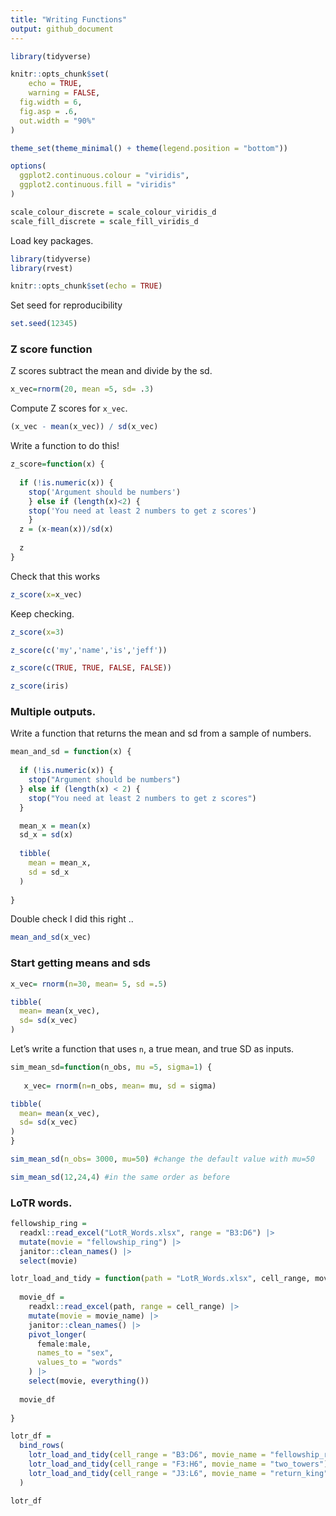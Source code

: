 ```yaml
---
title: "Writing Functions"
output: github_document
---
```


```r
library(tidyverse)

knitr::opts_chunk$set(
	echo = TRUE,
	warning = FALSE,
  fig.width = 6,
  fig.asp = .6,
  out.width = "90%"
)

theme_set(theme_minimal() + theme(legend.position = "bottom"))

options(
  ggplot2.continuous.colour = "viridis",
  ggplot2.continuous.fill = "viridis"
)

scale_colour_discrete = scale_colour_viridis_d
scale_fill_discrete = scale_fill_viridis_d
```

Load key packages.

```r
library(tidyverse)
library(rvest)
```
```r
knitr::opts_chunk$set(echo = TRUE)
```

Set seed for reproducibility
```r
set.seed(12345)
```

### Z score function

Z scores subtract the mean and divide by the sd.

```r
x_vec=rnorm(20, mean =5, sd= .3)
```

Compute Z scores for `x_vec`.

```r
(x_vec - mean(x_vec)) / sd(x_vec)
```

Write a function to do this!
```r
z_score=function(x) {
  
  if (!is.numeric(x)) {
    stop('Argument should be numbers')
    } else if (length(x)<2) {
    stop('You need at least 2 numbers to get z scores')
    }
  z = (x-mean(x))/sd(x)
  
  z
}
```

Check that this works

```r
z_score(x=x_vec)
```

Keep checking.
```r
z_score(x=3)

z_score(c('my','name','is','jeff'))

z_score(c(TRUE, TRUE, FALSE, FALSE))

z_score(iris)
```

### Multiple outputs.

Write a function that returns the mean and sd from a sample of numbers.
```r
mean_and_sd = function(x) {
  
  if (!is.numeric(x)) {
    stop("Argument should be numbers")
  } else if (length(x) < 2) {
    stop("You need at least 2 numbers to get z scores")
  }

  mean_x = mean(x)
  sd_x = sd(x)
  
  tibble(
    mean = mean_x,
    sd = sd_x
  )
  
}
```


Double check I did this right ..
```r
mean_and_sd(x_vec)
```

### Start getting means and sds 

```r

x_vec= rnorm(n=30, mean= 5, sd =.5)

tibble(
  mean= mean(x_vec),
  sd= sd(x_vec)
)
```

Let's write a function that uses `n`, a true mean, and true SD as inputs.
```r
sim_mean_sd=function(n_obs, mu =5, sigma=1) {
 
   x_vec= rnorm(n=n_obs, mean= mu, sd = sigma)

tibble(
  mean= mean(x_vec),
  sd= sd(x_vec)
)
} 

sim_mean_sd(n_obs= 3000, mu=50) #change the default value with mu=50

sim_mean_sd(12,24,4) #in the same order as before
```

### LoTR words.

```r
fellowship_ring = 
  readxl::read_excel("LotR_Words.xlsx", range = "B3:D6") |>
  mutate(movie = "fellowship_ring") |> 
  janitor::clean_names() |> 
  select(movie)

lotr_load_and_tidy = function(path = "LotR_Words.xlsx", cell_range, movie_name) {
  
  movie_df = 
    readxl::read_excel(path, range = cell_range) |>
    mutate(movie = movie_name) |> 
    janitor::clean_names() |> 
    pivot_longer(
      female:male,
      names_to = "sex",
      values_to = "words"
    ) |> 
    select(movie, everything())
  
  movie_df
  
}

lotr_df = 
  bind_rows(
    lotr_load_and_tidy(cell_range = "B3:D6", movie_name = "fellowship_ring"),
    lotr_load_and_tidy(cell_range = "F3:H6", movie_name = "two_towers"),
    lotr_load_and_tidy(cell_range = "J3:L6", movie_name = "return_king")
  )

lotr_df
```







